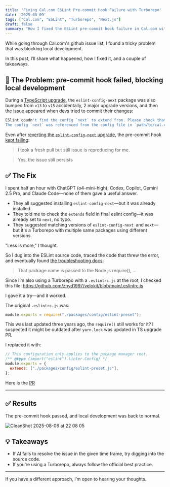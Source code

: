 ```yaml
---
title: 'Fixing Cal.com ESLint Pre-commit Hook Failure with Turborepo'
date: '2025-08-09'
tags: ["Cal.com", "ESLint", "Turborepo", "Next.js"]
draft: false
summary: "How I fixed the ESLint pre-commit hook failure in Cal.com with Turborepo in an hour."
---
```


While going through Cal.com's github issue list, I found a tricky problem that was blocking local development.

In this post, I’ll share what happened, how I fixed it, and a couple of takeaways.

## 🚨 The Problem: pre-commit hook failed, blocking local development

During a [TypeScript upgrade](https://github.com/calcom/cal.com/pull/22861), the `eslint-config-next` package was also bumped from `v13` to `v15` accidentally,
2 major upgrade versions,
and then the [issue](https://github.com/calcom/cal.com/issues/22905) appeared when devs tried to commit their changes:

```bash
ESlint coudn't find the config `next` to extend from. Please check that the name of the config is correct.
The config `next` was referenced from the config file in `path/to/cal.com/packages/config/eslint-preset.js`.
```

Even after [reverting the `eslint-config-next` upgrade](https://github.com/calcom/cal.com/pull/22903), the pre-commit hook [kept failing](https://github.com/calcom/cal.com/issues/22905#issuecomment-3157230242):
> I took a fresh pull but still issue is reproducing for me.

> Yes, the issue still persists

## ✅ The Fix

I spent half an hour with ChatGPT (o4-mini-high), Codex, Copilot, Gemini 2.5 Pro, and Claude Code—none of them gave a useful answer.

- They all suggested installing `eslint-config-next`—but it was already installed.
- They told me to check the `extends` field in final eslint config—it was already set to `next`, no typo.
- They suggested matching versions of `eslint-config-next `and `next`—but it's a Turborepo with multiple same packages using different versions.

"Less is more," I thought.

So I dug into the ESLint source code, traced the code that threw the error, and eventually found [the troubleshooting docs](https://eslint.org/docs/latest/use/troubleshooting/couldnt-find-the-config):

> That package name is passed to the Node.js require(), ...

Since I’m also using a Turborepo with a `.eslintrc.js` at the root, I checked this file:
https://github.com/zhyd1997/velokit/blob/main/.eslintrc.js

I gave it a try—and it worked.

The original `.eslintrc.js` was:
```javascript
module.exports = require("./packages/config/eslint-preset");
```

This was last updated three years ago, the `require()` still works for it? I suspected it might be outdated after `yarn.lock` was updated in TS upgrade PR.

I replaced it with:
```javascript
// This configuration only applies to the package manager root.
/** @type {import("eslint").Linter.Config} */
module.exports = {
  extends: ["./packages/config/eslint-preset.js"],
};
```

Here is the [PR](https://github.com/calcom/cal.com/pull/22924)

----

## ✅ Results

The pre-commit hook passed, and local development was back to normal.

![CleanShot 2025-08-06 at 22 08 05](https://github.com/user-attachments/assets/71855050-d8b5-458e-b2f6-db79c4fb1ecb)


## 💡 Takeaways
- If AI fails to resolve the issue in the given time frame, try digging into the source code.
- If you’re using a Turborepo, always follow the official best practice.

------

If you have a different approach, I’m open to hearing your thoughts.

